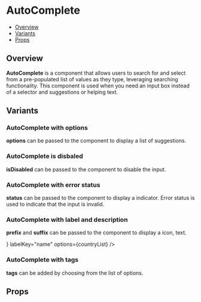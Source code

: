 
<Meta title="Components/AutoComplete" component={AutoComplete} />


# AutoComplete

- [Overview](#overview)
- [Variants](#variants)
- [Props](#props)

## Overview

<b>AutoComplete</b> is a component that allows users to search for and select from
a pre-populated list of values as they type, leveraging searching functionality.
This component is used when you need an input box instead of a selector and suggestions
or helping text.

<Canvas>
  <AutoComplete
    placeholder="Search countries"
    aria-label="label"
    labelKey="name"
    options={countryList}
  />
</Canvas>

## Variants

### AutoComplete with options

<b>options</b> can be passed to the component to display a list of suggestions.

<Canvas>
  <Story name="With options">
    <AutoComplete
      placeholder="Search countries"
      aria-label="label"
      labelKey="name"
      options={countryList}
    />
  </Story>
</Canvas>

### AutoComplete is disbaled

<b>isDisabled</b> can be passed to the component to disable the input.

<Canvas>
  <Story name="Disabled">
    <AutoComplete
      placeholder="Search countries"
      aria-label="label"
      labelKey="name"
      isDisabled={true}
      options={countryList}
    />
  </Story>
</Canvas>

### AutoComplete with error status

<b>status</b> can be passed to the component to display a indicator. Error status
is used to indicate that the input is invalid.

<Canvas>
  <Story name="With error status ">
    <AutoComplete
      placeholder="Search countries"
      aria-label="label"
      labelKey="name"
      options={countryList}
      status="error"
      errorMessage="This field is required"
    />
  </Story>
</Canvas>

### AutoComplete with label and description

<b>prefix</b> and <b>suffix</b> can be passed to the component to display a icon,
text.

<Canvas>
  <Story name="With label/description">
    <Flex css={{ gap: '$16', width: '100%' }}>
      <AutoComplete
        placeholder="Search countries"
        aria-label="label"
        label="Label"
        description="Description"
        rightIcon={<GlobeIcon />}
        labelKey="name"
        options={countryList}
      />
      <AutoComplete
        placeholder="Search countries"
        aria-label="label"
        label="Label"
        description="Description"
        labelKey="name"
        suffix="EN"
        options={countryList}
      />
    </Flex>
  </Story>
</Canvas>

### AutoComplete with tags

<b>tags</b> can be added by choosing from the list of options.

<Canvas>
  <Story name="With tags">
    <AutoCompleteTagsExample
      label="Custom country tags"
      description="Add countries to your list"
    />
  </Story>
</Canvas>

## Props

<ArgsTable of={AutoComplete} />

